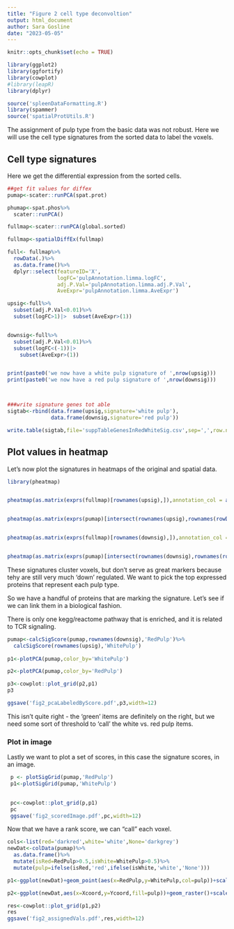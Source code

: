 ```yaml
---
title: "Figure 2 cell type deconvoltion"
output: html_document
author: Sara Gosline
date: "2023-05-05"
---
```


```r
knitr::opts_chunk$set(echo = TRUE)

library(ggplot2)
library(ggfortify)
library(cowplot)
#library(leapR)
library(dplyr)

source('spleenDataFormatting.R')
library(spammer)
source('spatialProtUtils.R')
```

The assignment of pulp type from the basic data was not robust. Here we will use the cell type signatures from the sorted data to label the voxels.


## Cell type signatures

Here we get the differential expression from the sorted cells.

```r


##get fit values for diffex
pumap<-scater::runPCA(spat.prot)

phumap<-spat.phos%>%
  scater::runPCA()

fullmap<-scater::runPCA(global.sorted)

fullmap<-spatialDiffEx(fullmap)

full<- fullmap%>%
  rowData(.)%>%
  as.data.frame()%>%
  dplyr::select(featureID='X',
                logFC='pulpAnnotation.limma.logFC',
                adj.P.Val='pulpAnnotation.limma.adj.P.Val',
                AveExpr='pulpAnnotation.limma.AveExpr')

upsig<-full%>%
  subset(adj.P.Val<0.01)%>%
  subset(logFC>1)|>  subset(AveExpr>(1))


downsig<-full%>%
  subset(adj.P.Val<0.01)%>%
  subset(logFC<(-1))|>
    subset(AveExpr>(1))


print(paste0('we now have a white pulp signature of ',nrow(upsig)))
print(paste0('we now have a red pulp signature of ',nrow(downsig)))



###write signature genes tot able
sigtab<-rbind(data.frame(upsig,signature='white pulp'),
              data.frame(downsig,signature='red pulp'))

write.table(sigtab,file='suppTableGenesInRedWhiteSig.csv',sep=',',row.names=F,col.names=T)
```

## Plot values in heatmap
Let's now plot the signatures in heatmaps of the original and spatial data.


```r
library(pheatmap)


pheatmap(as.matrix(exprs(fullmap)[rownames(upsig),]),annotation_col = as.data.frame(colData(fullmap)),cellwidth = 10,main='White pulp signature')


pheatmap(as.matrix(exprs(pumap)[intersect(rownames(upsig),rownames(rowData(pumap))),]),annotation_col = as.data.frame(colData(pumap))[,c('pulpAnnotation','TMT.set')],main='White pulp signature')


pheatmap(as.matrix(exprs(fullmap)[rownames(downsig),]),annotation_col = as.data.frame(colData(fullmap)),cellwidth=10,main='Red pulp signature')


pheatmap(as.matrix(exprs(pumap)[intersect(rownames(downsig),rownames(rowData(pumap))),]),annotation_col = as.data.frame(colData(pumap))[,c('pulpAnnotation','TMT.set')],main='Red pulp signature')


```

These signatures cluster voxels, but don't serve as great markers because tehy are still very much 'down' regulated. We want to pick the top expressed proteins that represent each pulp type.



So we have a handful of proteins that are marking the signature. Let's see if we can link them in a biological fashion.


There is only one kegg/reactome pathway that is enriched, and it is related to TCR signaling. 

```r

pumap<-calcSigScore(pumap,rownames(downsig),'RedPulp')%>%
  calcSigScore(rownames(upsig),'WhitePulp')
  
p1<-plotPCA(pumap,color_by='WhitePulp')

p2<-plotPCA(pumap,color_by='RedPulp')

p3<-cowplot::plot_grid(p2,p1)
p3

ggsave('fig2_pcaLabeledByScore.pdf',p3,width=12)

```

This isn't quite right - the 'green' items are definitely on the right, but we need some sort of threshold to 'call' the white vs. red pulp items.


### Plot in image

Lastly we want to plot a set of scores, in this case the signature scores, in an image. 


```r


 p <- plotSigGrid(pumap,'RedPulp')
 p1<-plotSigGrid(pumap,'WhitePulp')
    

 pc<-cowplot::plot_grid(p,p1)
 pc
 ggsave('fig2_scoredImage.pdf',pc,width=12)
```

Now that we have a rank score, we can "call" each voxel. 


```r

cols<-list(red='darkred',white='white',None='darkgrey')
newDat<-colData(pumap)%>%
  as.data.frame()%>%
  mutate(isRed=RedPulp>0.5,isWhite=WhitePulp>0.5)%>%
  mutate(pulp=ifelse(isRed,'red',ifelse(isWhite,'white','None')))

p1<-ggplot(newDat)+geom_point(aes(x=RedPulp,y=WhitePulp,col=pulp))+scale_color_manual(values=cols)

p2<-ggplot(newDat,aes(x=Xcoord,y=Ycoord,fill=pulp))+geom_raster()+scale_fill_manual(values=cols)

res<-cowplot::plot_grid(p1,p2)
res
ggsave('fig2_assignedVals.pdf',res,width=12)
```



